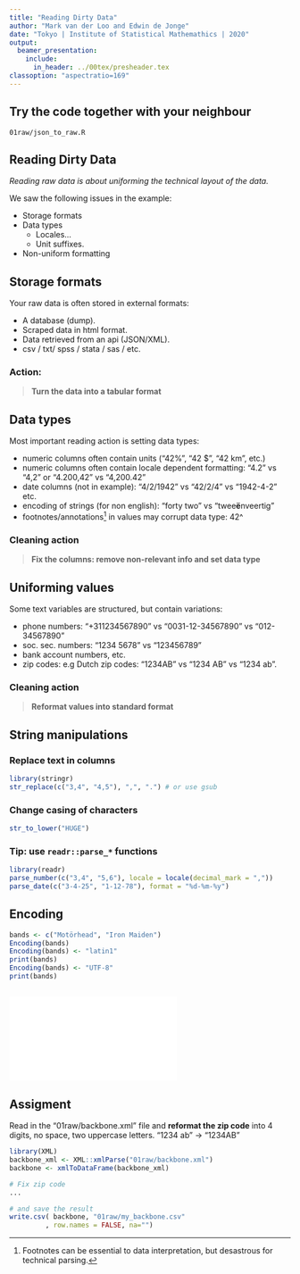 ```yaml
---
title: "Reading Dirty Data"
author: "Mark van der Loo and Edwin de Jonge"
date: "Tokyo | Institute of Statistical Mathemathics | 2020"
output: 
  beamer_presentation:
    include:
      in_header: ../00tex/presheader.tex
classoption: "aspectratio=169"
---
```


## Try the code together with your neighbour

\centering\huge
`01raw/json_to_raw.R`

## Reading Dirty Data

_Reading raw data is about uniforming the technical
layout of the data._

We saw the following issues in the example:

- Storage formats
- Data types
  - Locales...
  - Unit suffixes.
- Non-uniform formatting

## Storage formats

Your raw data is often stored in external formats:

- A database (dump).
- Scraped data in html format.
- Data retrieved from an api (JSON/XML).
- csv / txt/ spss / stata / sas / etc.

### Action:

> **Turn the data into a tabular format**

## Data types

Most important reading action is setting data types:

- numeric columns often contain units ("42%", "42 $", "42 km", etc.)
- numeric columns often contain locale dependent formatting: 
  "4.2" vs "4,2" or "4.200,42" vs "4,200.42"
- date columns (not in example):
  "4/2/1942" vs "42/2/4" vs "1942-4-2" etc.
- encoding of strings (for non english): "forty two" vs "twee**ë**nveertig"
- footnotes/annotations[^42] in values may corrupt data type: 42^

[^42]: Footnotes can be essential to data interpretation, but desastrous for
technical parsing.

### Cleaning action

> **Fix the columns: remove non-relevant info and set data type**

## Uniforming values

Some text variables are structured, but contain variations:

- phone numbers: "+311234567890" vs "0031-12-34567890" vs "012-34567890"
- soc. sec. numbers: "1234 5678" vs "123456789"
- bank account numbers, etc.
- zip codes: e.g Dutch zip codes: "1234AB" vs "1234 AB" vs "1234 ab".  

### Cleaning action

> **Reformat values into standard format**

## String manipulations

### Replace text in columns

```r
library(stringr)
str_replace(c("3,4", "4,5"), ",", ".") # or use gsub
```

### Change casing of characters
```r
str_to_lower("HUGE")
```
### Tip: use `readr::parse_*` functions

```r
library(readr)
parse_number(c("3,4", "5,6"), locale = locale(decimal_mark = ","))
parse_date(c("3-4-25", "1-12-78"), format = "%d-%m-%y")
```


## Encoding

```r
bands <- c("Motörhead", "Iron Maiden")
Encoding(bands)
Encoding(bands) <- "latin1"
print(bands)
Encoding(bands) <- "UTF-8"
print(bands)
```

## 

![](./fig/Encoding2.pdf)

## Assigment

Read in the "01raw/backbone.xml" file and **reformat the zip code** 
into  4 digits, no space, two uppercase letters. "1234 ab" -> "1234AB"


```r
library(XML)
backbone_xml <- XML::xmlParse("01raw/backbone.xml")
backbone <- xmlToDataFrame(backbone_xml)

# Fix zip code
...

# and save the result
write.csv( backbone, "01raw/my_backbone.csv"
         , row.names = FALSE, na="")
```


